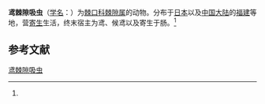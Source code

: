 {{Speciesbox
| name = 鸢棘隙吸虫
| status = 
| status_system = 
| image = 
| genus = Echinochasmus
| species = tobi
| authority = (Yamaguti, 1939)<ref name='id10110'>{{cite web| url =http://www.bioinfo.cn/db05/BjdwSpecies.php?action=view&id=10110| title =鸢棘隙吸虫| work =《中国动物物种编目数据库》| publisher =中国科学院微生物研究所| author =中国科学院动物研究所| accessdate =2009-04-16| deadurl =yes| archiveurl =https://web.archive.org/web/20160305074457/http://www.bioinfo.cn/db05/BjdwSpecies.php?action=view&id=10110| archivedate =2016-03-05}}</ref>
}}

'''鸢棘隙吸虫'''（[[学名|学名]]：{{lang|la|''Echinochasmus tobi''}}）为[[棘口科|棘口科]][[棘隙属|棘隙属]]的动物。分布于[[日本|日本]]以及[[中国大陆|中国大陆]]的[[福建|福建]]等地，营[[寄生|寄生]]生活，终末宿主为鸢、候鸢以及寄生于肠。<ref name='id10110'/>

== 参考文献 ==
{{reflist}}

{{Wikispecies|Echinochasmus tobi}}
{{Taxonbar|from=Q11174359}}

[[Category:棘隙属|鸢棘隙吸虫]]


{{吸虫小作品}}